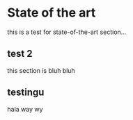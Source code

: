 # State of the art {#sec-sota}

this is a test for state-of-the-art section...

## test 2 
this section is bluh bluh 

## testingu
hala way wy